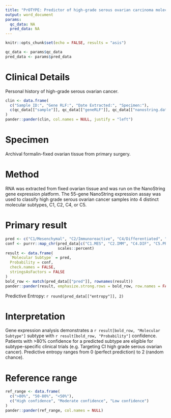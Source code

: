```yaml
---
title: "PrOTYPE: Predictor of high-grade serous ovarian carcinoma molecular subtype\nResearch Report"
output: word_document
params:
  qc_data: NA
  pred_data: NA
---
```


```r
knitr::opts_chunk$set(echo = FALSE, results = "asis")
```

```r
qc_data <- params$qc_data
pred_data <- params$pred_data
```

# Clinical Details

Personal history of high-grade serous ovarian cancer.

```r
clin <- data.frame(
  c("Sample ID:", "Gene RLF:", "Date Extracted:", "Specimen:"),
  c(qc_data[["sample"]], qc_data[["geneRLF"]], qc_data[["nanostring.date"]], "Ovarian tumour")
)
pander::pander(clin, col.names = NULL, justify = "left")
```

# Specimen

Archival formalin-fixed ovarian tissue from primary surgery.

# Method

RNA was extracted from fixed ovarian tissue and was run on the NanoString gene expression platform. The 55-gene NanoString expression assay was used to classify high grade serous ovarian cancer samples into 4 distinct molecular subtypes, C1, C2, C4, or C5.

# Primary result

```r
pred <- c("C1/Mesenchymal", "C2/Immunoreactive", "C4/Differentiated", "C5/Proliferative")
conf <- purrr::map_chr(pred_data[c("C1.MES", "C2.IMM", "C4.DIF", "C5.PRO")],
                       scales::percent)
result <- data.frame(
  `Molecular Subtype` = pred,
  Probability = conf,
  check.names = FALSE,
  stringsAsFactors = FALSE
)
bold_row <- match(pred_data[["pred"]], rownames(result))
pander::pander(result, emphasize.strong.rows = bold_row, row.names = FALSE)
```

Predictive Entropy: `r round(pred_data[["entropy"]], 2)`

# Interpretation

Gene expression analysis demonstrates a `r result[bold_row, "Molecular Subtype"]` subtype with `r result[bold_row, "Probability"]` confidence. Patients with >80% confidence for a predicted subtype are eligible for subtype-specific clinical trials (e.g. Targeting CI high grade serous ovarian cancer). Predictive entropy ranges from 0 (perfect prediction) to 2 (random chance).

# Reference range

```r
ref_range <- data.frame(
  c(">80%", "50-80%", "<50%"),
  c("High confidence", "Moderate confidence", "Low confidence")
)
pander::pander(ref_range, col.names = NULL)
```
